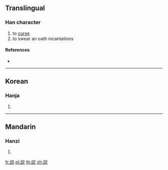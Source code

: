 {{character info/new}}
==Translingual==

===Han character===
{{Han char|rn=149|rad=言|as=05|sn=12|four=|canj=YRRHU}}

# to [[curse]]
# to swear an oath incantations

====References====
* {{Han ref|kx=1154.110|dkj=35365|dj=1620.140|hdz=63954.030|uh=8A4B|ud=35403}}

----

==Korean==

===Hanja===
{{ko-hanja|hangeul=주|eumhun=|rv=ju|mr=chu|y=cwu}}

# {{defn|lang=ko|sort=言05}}

----

==Mandarin==

===Hanzi===
{{cmn-hanzi|pin=[[zhòu]] ([[zhou4]])|wg=chou<sup>4</sup>}}

# {{defn|lang=cmn|sort=言05}}

[[fr:詋]]
[[pl:詋]]
[[th:詋]]
[[zh:詋]]